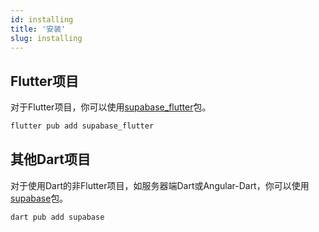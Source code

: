 ```yaml
---
id: installing
title: '安装'
slug: installing
---
```







## Flutter项目

对于Flutter项目，你可以使用[supabase_flutter](https://pub.dev/packages/supabase_flutter)包。

```bash
flutter pub add supabase_flutter
```

## 其他Dart项目

对于使用Dart的非Flutter项目，如服务器端Dart或Angular-Dart，你可以使用[supabase](https://pub.dev/packages/supabase)包。

```bash
dart pub add supabase
```
